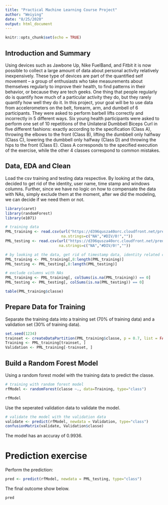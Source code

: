 ```yaml
---
title: "Practical Machine Learning Course Project"
author: "Weiying"
date: "8/25/2020"
output: html_document
---
```


```r
knitr::opts_chunk$set(echo = TRUE)
```
## Introduction and Summary
Using devices such as Jawbone Up, Nike FuelBand, and Fitbit it is now possible to collect a large amount of data about personal activity relatively inexpensively. These type of devices are part of the quantified self movement – a group of enthusiasts who take measurements about themselves regularly to improve their health, to find patterns in their behavior, or because they are tech geeks. One thing that people regularly do is quantify how much of a particular activity they do, but they rarely quantify how well they do it. In this project, your goal will be to use data from accelerometers on the belt, forearm, arm, and dumbell of 6 participants. They were asked to perform barbell lifts correctly and incorrectly in 5 different ways.
Six young health participants were asked to perform one set of 10 repetitions of the Unilateral Dumbbell Biceps Curl in five different fashions: exactly according to the specification (Class A), throwing the elbows to the front (Class B), lifting the dumbbell only halfway (Class C), lowering the dumbbell only halfway (Class D) and throwing the hips to the front (Class E).
Class A corresponds to the specified execution of the exercise, while the other 4 classes correspond to common mistakes.

## Data, EDA and Clean
Load the csv training and testing data respective. By looking at the data, decided to get rid of the identity, user name, time stamp and windows columns. Further, since we have no logic on how to compensate the data with NAs, simply exclude them at the moment, after we did the modeling, we can decide if we need them or not.
```r
library(caret)
library(randomForest)
library(e1071)
```
```r
# training data
PML_training <- read.csv(url("https://d396qusza40orc.cloudfront.net/predmachlearn/pml-training.csv"),
                         na.strings=c("NA","#DIV/0!",""))
PML_testing <- read.csv(url("https://d396qusza40orc.cloudfront.net/predmachlearn/pml-testing.csv"),
                        na.strings=c("NA","#DIV/0!",""))

# by looking at the data, get rid of timestamp data, identity related columns for this modeling
PML_training <- PML_training[,8:length(PML_training)]
PML_testing <- PML_testing[,8:length(PML_testing)]

# exclude columns with NAs
PML_training <- PML_training[, colSums(is.na(PML_training)) == 0]
PML_testing <- PML_testing[, colSums(is.na(PML_testing)) == 0]

table(PML_training$classe)
```

## Prepare Data for Training
Separate the training data into a training set (70% of training data) and a validation set (30% of training data).
```r
set.seed(1234)
trainset <- createDataPartition(PML_training$classe, p = 0.7, list = FALSE)
Training <- PML_training[trainset, ]
Validation <- PML_training[-trainset, ]
```

## Build a Random Forest Model
Using a random forest model with the training data to predict the classe.
```r
# training with random forest model
rfModel <- randomForest(classe ~., data=Training, type="class")

rfModel
```
Use the seperated validation data to validate the model.
```r
# validate the model with the validation data
validate <- predict(rfModel, newdata = Validation, type="class")
confusionMatrix(validate, Validation$classe)
```
The model has an accuray of 0.9936.

# Prediction exercise
Perform the prediction:
```r
pred <- predict(rfModel, newdata = PML_testing, type="class")
```
The final outcome show below.
```r
pred
```